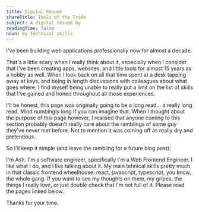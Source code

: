 ```yaml
---
title: Digital Résumé
shareTitle: Tools of the Trade
subject: A digital résumé by
readingTime: false
noun: my technical skills
---
```


I've been building web applications professionally now for almost a decade.

<!-- end -->

That's a little scary when I really think about it, especially when I consider
that I've been creating apps, websites, and little tools for almost 15 years as
a hobby as well. When I look back on all that time spent at a desk tapping away
at keys, and being in length discussions with colleagues about what goes where,
I find myself being unable to really put a limit on the list of skills that I've
gained and honed throughout all those experiences.

I'll be honest, this page was originally going to be a long read... a really long
read. Mind numbingly long if you can imagine that. When I thought about the
purpose of this page however, I realised that anyone coming to this section
probably doesn't really care about the ramblings of some guy they've never met
before. Not to mention it was coming off as really dry and pretentious.

So I'll keep it simple (and leave the rambling for a future blog post):

I'm Ash. I'm a software engineer, specifically I'm a
Web Frontend Engineer. I like what I do, and I like talking about it. My main
tehnical skills pretty much in that classic frontend wheelhouse: react,
javascript, typescript, you know, the whole gang. If you want
to see my thoughts on them, my gripes, the things I really love, or just double
check that I'm not full of it. Please read the pages linked below.

Thanks for your time.

<Picture
  src="/posts/resume.jpg"
  alt="Sunrise at the park"
  caption="I don't have an artsy photo of myself so here's a sunrise"
  aspect={3}
  width="100%"
  quality={90}
/>
